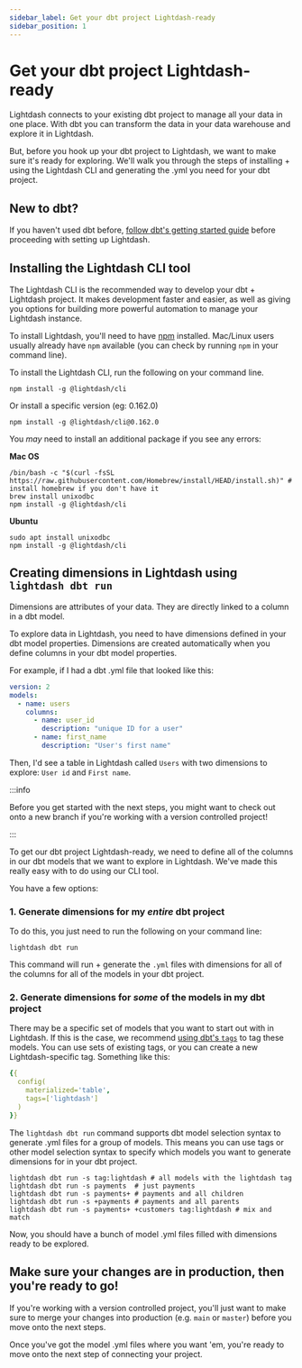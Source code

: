 ```yaml
---
sidebar_label: Get your dbt project Lightdash-ready
sidebar_position: 1
---
```

# Get your dbt project Lightdash-ready

Lightdash connects to your existing dbt project to manage all your data in one place. With dbt you can transform the data in your data warehouse and explore it in Lightdash.

But, before you hook up your dbt project to Lightdash, we want to make sure it's ready for exploring. We'll walk you through the steps of installing + using the Lightdash CLI and generating the .yml you need for your dbt project.

## New to dbt?

If you haven't used dbt before, [follow dbt's getting started guide](https://docs.getdbt.com/tutorial/setting-up) 
before proceeding with setting up Lightdash.

## Installing the Lightdash CLI tool

The Lightdash CLI is the recommended way to develop your dbt + Lightdash project. It makes development faster and
easier, as well as giving you options for building more powerful automation to manage your Lightdash instance.

To install Lightdash, you'll need to have [npm](https://docs.npmjs.com/downloading-and-installing-node-js-and-npm) 
installed. Mac/Linux users usually already have `npm` available (you can check by running `npm` in your command line).

To install the Lightdash CLI, run the following on your command line.

```shell
npm install -g @lightdash/cli
```

Or install a specific version (eg: 0.162.0)

```shell
npm install -g @lightdash/cli@0.162.0
```

You _may_ need to install an additional package if you see any errors:

**Mac OS**


```shell
/bin/bash -c "$(curl -fsSL https://raw.githubusercontent.com/Homebrew/install/HEAD/install.sh)" # install homebrew if you don't have it
brew install unixodbc
npm install -g @lightdash/cli
```

**Ubuntu**

```shell
sudo apt install unixodbc
npm install -g @lightdash/cli
```

## Creating dimensions in Lightdash using `lightdash dbt run`

Dimensions are attributes of your data. They are directly linked to a column in a dbt model.

To explore data in Lightdash, you need to have dimensions defined in your dbt model properties. Dimensions are created automatically when you define columns in your dbt model properties. 

For example, if I had a dbt .yml file that looked like this:

```yaml
version: 2
models:
  - name: users
    columns:
      - name: user_id
        description: "unique ID for a user"
      - name: first_name
        description: "User's first name"
```

Then, I'd see a table in Lightdash called `Users` with two dimensions to explore: `User id` and `First name`. 

:::info

Before you get started with the next steps, you might want to check out onto a new branch if you're working with a version controlled project!

:::

To get our dbt project Lightdash-ready, we need to define all of the columns in our dbt models that we want to explore in Lightdash. We've made this really easy with to do using our CLI tool. 

You have a few options:

### 1. Generate dimensions for my **_entire_** dbt project

To do this, you just need to run the following on your command line:

```shell
lightdash dbt run
```

This command will run + generate the `.yml` files with dimensions for all of the columns for all of the models in your dbt project. 

### 2. Generate dimensions for **_some_** of the models in my dbt project

There may be a specific set of models that you want to start out with in Lightdash. If this is the case, we recommend [using dbt's `tags`](https://docs.getdbt.com/reference/resource-configs/tags) to tag these models. You can use sets of existing tags, or you can create a new Lightdash-specific tag. Something like this:

```yaml
{{
  config(
    materialized='table',
    tags=['lightdash']
  )
}}
```

The `lightdash dbt run` command supports dbt model selection syntax to generate .yml files for a group of models. This means you can use tags or other model selection syntax to specify which models you want to generate dimensions for in your dbt project.

```shell
lightdash dbt run -s tag:lightdash # all models with the lightdash tag
lightdash dbt run -s payments  # just payments
lightdash dbt run -s payments+ # payments and all children
lightdash dbt run -s +payments # payments and all parents
lightdash dbt run -s payments+ +customers tag:lightdash # mix and match
```

Now, you should have a bunch of model .yml files filled with dimensions ready to be explored.

## Make sure your changes are in production, then you're ready to go!

If you're working with a version controlled project, you'll just want to make sure to merge your changes into production (e.g. `main` or `master`) before you move onto the next steps. 

Once you've got the model .yml files where you want 'em, you're ready to move onto the next step of connecting your project.